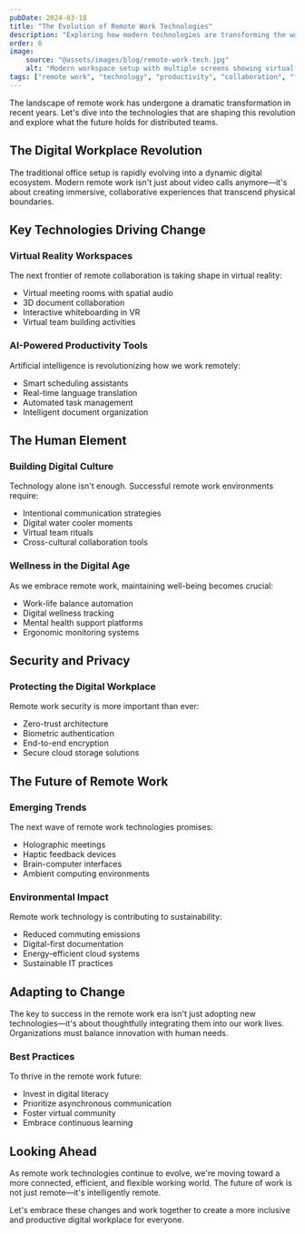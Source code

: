 ```yaml
---
pubDate: 2024-03-18
title: "The Evolution of Remote Work Technologies"
description: "Exploring how modern technologies are transforming the way we work remotely. From virtual reality meetings to AI-powered collaboration tools, discover the future of distributed workplaces."
order: 0
image:
    source: "@assets/images/blog/remote-work-tech.jpg"
    alt: "Modern workspace setup with multiple screens showing virtual collaboration tools"
tags: ["remote work", "technology", "productivity", "collaboration", "future of work"]
---
```


The landscape of remote work has undergone a dramatic transformation in recent years. Let's dive into the technologies that are shaping this revolution and explore what the future holds for distributed teams.

## The Digital Workplace Revolution

The traditional office setup is rapidly evolving into a dynamic digital ecosystem. Modern remote work isn't just about video calls anymore—it's about creating immersive, collaborative experiences that transcend physical boundaries.

## Key Technologies Driving Change

### Virtual Reality Workspaces
The next frontier of remote collaboration is taking shape in virtual reality:
- Virtual meeting rooms with spatial audio
- 3D document collaboration
- Interactive whiteboarding in VR
- Virtual team building activities

### AI-Powered Productivity Tools
Artificial intelligence is revolutionizing how we work remotely:
- Smart scheduling assistants
- Real-time language translation
- Automated task management
- Intelligent document organization

## The Human Element

### Building Digital Culture
Technology alone isn't enough. Successful remote work environments require:
- Intentional communication strategies
- Digital water cooler moments
- Virtual team rituals
- Cross-cultural collaboration tools

### Wellness in the Digital Age
As we embrace remote work, maintaining well-being becomes crucial:
- Work-life balance automation
- Digital wellness tracking
- Mental health support platforms
- Ergonomic monitoring systems

## Security and Privacy

### Protecting the Digital Workplace
Remote work security is more important than ever:
- Zero-trust architecture
- Biometric authentication
- End-to-end encryption
- Secure cloud storage solutions

## The Future of Remote Work

### Emerging Trends
The next wave of remote work technologies promises:
- Holographic meetings
- Haptic feedback devices
- Brain-computer interfaces
- Ambient computing environments

### Environmental Impact
Remote work technology is contributing to sustainability:
- Reduced commuting emissions
- Digital-first documentation
- Energy-efficient cloud systems
- Sustainable IT practices

## Adapting to Change

The key to success in the remote work era isn't just adopting new technologies—it's about thoughtfully integrating them into our work lives. Organizations must balance innovation with human needs.

### Best Practices
To thrive in the remote work future:
- Invest in digital literacy
- Prioritize asynchronous communication
- Foster virtual community
- Embrace continuous learning

## Looking Ahead

As remote work technologies continue to evolve, we're moving toward a more connected, efficient, and flexible working world. The future of work is not just remote—it's intelligently remote.

Let's embrace these changes and work together to create a more inclusive and productive digital workplace for everyone.
